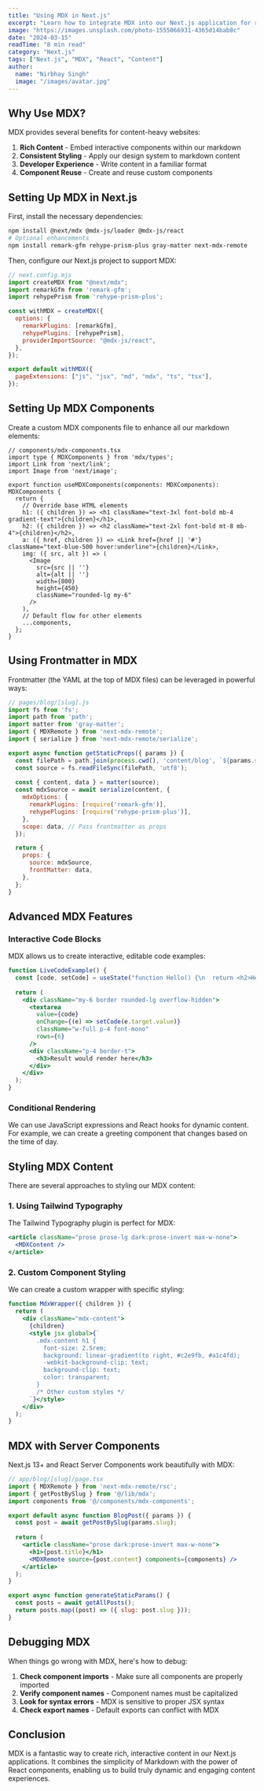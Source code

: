 ```yaml
---
title: "Using MDX in Next.js"
excerpt: "Learn how to integrate MDX into our Next.js application for rich, interactive content"
image: "https://images.unsplash.com/photo-1555066931-4365d14bab8c"
date: "2024-03-15"
readTime: "8 min read"
category: "Next.js"
tags: ["Next.js", "MDX", "React", "Content"]
author:
  name: "Nirbhay Singh"
  image: "/images/avatar.jpg"
---
```


## Why Use MDX?

MDX provides several benefits for content-heavy websites:

1. **Rich Content** - Embed interactive components within our markdown
2. **Consistent Styling** - Apply our design system to markdown content
3. **Developer Experience** - Write content in a familiar format
4. **Component Reuse** - Create and reuse custom components

## Setting Up MDX in Next.js

First, install the necessary dependencies:

```bash
npm install @next/mdx @mdx-js/loader @mdx-js/react
# Optional enhancements
npm install remark-gfm rehype-prism-plus gray-matter next-mdx-remote
```

Then, configure our Next.js project to support MDX:

```javascript
// next.config.mjs
import createMDX from "@next/mdx";
import remarkGfm from 'remark-gfm';
import rehypePrism from 'rehype-prism-plus';

const withMDX = createMDX({
  options: {
    remarkPlugins: [remarkGfm],
    rehypePlugins: [rehypePrism],
    providerImportSource: "@mdx-js/react",
  },
});

export default withMDX({
  pageExtensions: ["js", "jsx", "md", "mdx", "ts", "tsx"],
});
```

## Setting Up MDX Components

Create a custom MDX components file to enhance all our markdown elements:

```tsx
// components/mdx-components.tsx
import type { MDXComponents } from 'mdx/types';
import Link from 'next/link';
import Image from 'next/image';

export function useMDXComponents(components: MDXComponents): MDXComponents {
  return {
    // Override base HTML elements
    h1: ({ children }) => <h1 className="text-3xl font-bold mb-4 gradient-text">{children}</h1>,
    h2: ({ children }) => <h2 className="text-2xl font-bold mt-8 mb-4">{children}</h2>,
    a: ({ href, children }) => <Link href={href || '#'} className="text-blue-500 hover:underline">{children}</Link>,
    img: ({ src, alt }) => (
      <Image 
        src={src || ''} 
        alt={alt || ''} 
        width={800} 
        height={450} 
        className="rounded-lg my-6"
      />
    ),
    // Default flow for other elements
    ...components,
  };
}
```

## Using Frontmatter in MDX

Frontmatter (the YAML at the top of MDX files) can be leveraged in powerful ways:

```jsx
// pages/blog/[slug].js
import fs from 'fs';
import path from 'path';
import matter from 'gray-matter';
import { MDXRemote } from 'next-mdx-remote';
import { serialize } from 'next-mdx-remote/serialize';

export async function getStaticProps({ params }) {
  const filePath = path.join(process.cwd(), 'content/blog', `${params.slug}.mdx`);
  const source = fs.readFileSync(filePath, 'utf8');
  
  const { content, data } = matter(source);
  const mdxSource = await serialize(content, {
    mdxOptions: {
      remarkPlugins: [require('remark-gfm')],
      rehypePlugins: [require('rehype-prism-plus')],
    },
    scope: data, // Pass frontmatter as props
  });

  return {
    props: {
      source: mdxSource,
      frontMatter: data,
    },
  };
}
```

## Advanced MDX Features

### Interactive Code Blocks

MDX allows us to create interactive, editable code examples:

```jsx
function LiveCodeExample() {
  const [code, setCode] = useState("function Hello() {\n  return <h2>Hello World</h2>;\n}");
  
  return (
    <div className="my-6 border rounded-lg overflow-hidden">
      <textarea 
        value={code}
        onChange={(e) => setCode(e.target.value)}
        className="w-full p-4 font-mono"
        rows={6}
      />
      <div className="p-4 border-t">
        <h3>Result would render here</h3>
      </div>
    </div>
  );
}
```

### Conditional Rendering

We can use JavaScript expressions and React hooks for dynamic content. For example, we can create a greeting component that changes based on the time of day.

## Styling MDX Content

There are several approaches to styling our MDX content:

### 1. Using Tailwind Typography

The Tailwind Typography plugin is perfect for MDX:

```jsx
<article className="prose prose-lg dark:prose-invert max-w-none">
  <MDXContent />
</article>
```

### 2. Custom Component Styling

We can create a custom wrapper with specific styling:

```jsx
function MdxWrapper({ children }) {
  return (
    <div className="mdx-content">
      {children}
      <style jsx global>{`
        .mdx-content h1 {
          font-size: 2.5rem;
          background: linear-gradient(to right, #c2e9fb, #a1c4fd);
          -webkit-background-clip: text;
          background-clip: text;
          color: transparent;
        }
        /* Other custom styles */
      `}</style>
    </div>
  );
}
```

## MDX with Server Components

Next.js 13+ and React Server Components work beautifully with MDX:

```jsx
// app/blog/[slug]/page.tsx
import { MDXRemote } from 'next-mdx-remote/rsc';
import { getPostBySlug } from '@/lib/mdx';
import components from '@/components/mdx-components';

export default async function BlogPost({ params }) {
  const post = await getPostBySlug(params.slug);
  
  return (
    <article className="prose dark:prose-invert max-w-none">
      <h1>{post.title}</h1>
      <MDXRemote source={post.content} components={components} />
    </article>
  );
}

export async function generateStaticParams() {
  const posts = await getAllPosts();
  return posts.map((post) => ({ slug: post.slug }));
}
```

## Debugging MDX

When things go wrong with MDX, here's how to debug:

1. **Check component imports** - Make sure all components are properly imported
2. **Verify component names** - Component names must be capitalized
3. **Look for syntax errors** - MDX is sensitive to proper JSX syntax
4. **Check export names** - Default exports can conflict with MDX

## Conclusion

MDX is a fantastic way to create rich, interactive content in our Next.js applications. It combines the simplicity of Markdown with the power of React components, enabling us to build truly dynamic and engaging content experiences.

